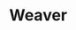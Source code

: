 
# Weaver
<ProjectDetails
  floatRight
  region="Iron Islands"
  house="House Weaver"
  type="Keep"
  status="Completed"
  warp="/warp weaver"
  projectLead="Lyliana"
  dateStarted="2013-10-27T07:00:00+00:00"
  dateCompleted="2013-10-27T07:00:00+00:00"
/>
